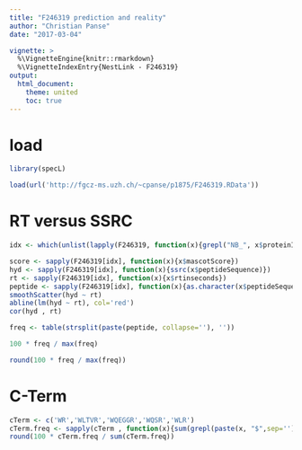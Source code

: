 ```yaml
---
title: "F246319 prediction and reality"
author: "Christian Panse"
date: "2017-03-04"

vignette: >
  %\VignetteEngine{knitr::rmarkdown}
  %\VignetteIndexEntry{NestLink - F246319}
output:
  html_document:
    theme: united	
    toc: true
---
```


# load

```r
library(specL)
```

```r
load(url('http://fgcz-ms.uzh.ch/~cpanse/p1875/F246319.RData'))
```


# RT versus SSRC

```r
idx <- which(unlist(lapply(F246319, function(x){grepl("NB_", x$proteinInformation) && x$mascotScore > 30})))

score <- sapply(F246319[idx], function(x){x$mascotScore})
hyd <- sapply(F246319[idx], function(x){ssrc(x$peptideSequence)})
rt <- sapply(F246319[idx], function(x){x$rtinseconds})
peptide <- sapply(F246319[idx], function(x){as.character(x$peptideSequence)})
smoothScatter(hyd ~ rt)
abline(lm(hyd ~ rt), col='red')
cor(hyd , rt)

```


```r
freq <- table(strsplit(paste(peptide, collapse=''), ''))

100 * freq / max(freq)

round(100 * freq / max(freq))
```


# C-Term

```r
cTerm <- c('WR','WLTVR','WQEGGR','WQSR','WLR')
cTerm.freq <- sapply(cTerm , function(x){sum(grepl(paste(x, "$",sep=''), peptide))})
round(100 * cTerm.freq / sum(cTerm.freq))

```